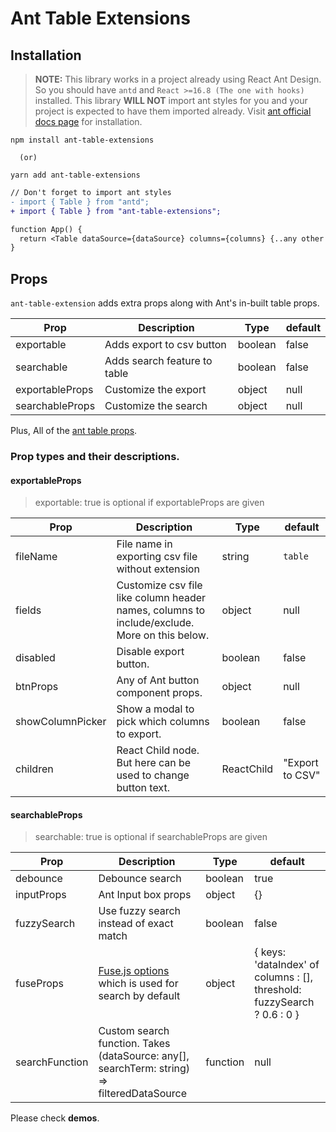 # Ant Table Extensions

## Installation

> **NOTE:** This library works in a project already using React Ant Design. So you should have `antd` and `React >=16.8 (The one with hooks)` installed.
> This library **WILL NOT** import ant styles for you and your project is expected to have them imported already. Visit [ant official docs page](https://ant.design) for installation.

```shell
npm install ant-table-extensions

  (or)

yarn add ant-table-extensions
```

```diff
// Don't forget to import ant styles
- import { Table } from "antd";
+ import { Table } from "ant-table-extensions";

function App() {
  return <Table dataSource={dataSource} columns={columns} {..any other ant table props} />
}

```

## Props

`ant-table-extension` adds extra props along with Ant's in-built table props.

| Prop            | Description                  | Type    | default |
| --------------- | ---------------------------- | ------- | ------- |
| exportable      | Adds export to csv button    | boolean | false   |
| searchable      | Adds search feature to table | boolean | false   |
| exportableProps | Customize the export         | object  | null    |
| searchableProps | Customize the search         | object  | null    |

Plus, All of the [ant table props](https://ant.design/components/table/#API).

### Prop types and their descriptions.

#### exportableProps

> exportable: true is optional if exportableProps are given

| Prop             | Description                                                                                  | Type       | default         |
| ---------------- | -------------------------------------------------------------------------------------------- | ---------- | --------------- |
| fileName         | File name in exporting csv file without extension                                            | string     | `table`         |
| fields           | Customize csv file like column header names, columns to include/exclude. More on this below. | object     | null            |
| disabled         | Disable export button.                                                                       | boolean    | false           |
| btnProps         | Any of Ant button component props.                                                           | object     | null            |
| showColumnPicker | Show a modal to pick which columns to export.                                                | boolean    | false           |
| children         | React Child node. But here can be used to change button text.                                | ReactChild | "Export to CSV" |

#### searchableProps

> searchable: true is optional if searchableProps are given

| Prop           | Description                                                                                 | Type     | default                                                                 |
| -------------- | ------------------------------------------------------------------------------------------- | -------- | ----------------------------------------------------------------------- |
| debounce       | Debounce search                                                                             | boolean  | true                                                                    |
| inputProps     | Ant Input box props                                                                         | object   | {}                                                                      |
| fuzzySearch    | Use fuzzy search instead of exact match                                                     | boolean  | false                                                                   |
| fuseProps      | [Fuse.js options](https://fusejs.io/api/options.html) which is used for search by default   | object   | { keys: 'dataIndex' of columns : [], threshold: fuzzySearch ? 0.6 : 0 } |
| searchFunction | Custom search function. Takes (dataSource: any[], searchTerm: string) => filteredDataSource | function | null                                                                    |

Please check **demos**.
